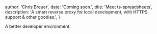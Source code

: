 
  author: 'Chris Breuer',
  date: 'Coming soon.',
  title: 'Meet ts-spreadsheets',
  description: 'A smart reverse proxy for local development, with HTTPS support & other goodies.',
}


A better developer environment.